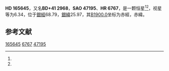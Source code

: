 {{Starbox begin
| name = HD 165645
}}
{{Starbox observe
| epoch = [[J2000.0|J2000.0]]
| constell = {{星座名待查}}<ref name=SIMBAD>{{cite web
 | url=http://simbad.u-strasbg.fr/simbad/sim-id?Ident=HR+6767
 | title =Pulsating variable Star
 | publisher=Centre de Données astronomiques de Strasbourg
 | work=SIMBAD
 | accessdate=2012-07-13}}</ref><ref name=DATA>{{cite web
 | url=http://vizier.u-strasbg.fr/viz-bin/VizieR-5?-out.add=.&-source=5050&-corr=PK=HR&-out.max=9999&HR=6767
 | title=VizieR Detailed Page
 | accessdate=2012-07-13
 | archive-date=2019-02-16
 | archive-url=https://web.archive.org/web/20190216091528/http://vizier.u-strasbg.fr/viz-bin/VizieR-5?-out.add=.&-source=5050&-corr=PK=HR&-out.max=9999&HR=6767
 | dead-url=no
 }}</ref>
| 星官 = 
| ra = {{RA|18|5|0.8}}<ref name=SIMBAD /><ref name=DATA />
| dec = {{DEC|+41|56|48}}<ref name=SIMBAD /><ref name=DATA />
| appmag_v = 6.34<ref name=SIMBAD /><ref name=DATA />
}}
{{Starbox character
| class = F0V<ref name=SIMBAD /><ref name=DATA />
| b-v = 0.26<ref name=SIMBAD /><ref name=DATA />
| u-b = 0.04<ref name=SIMBAD /><ref name=DATA />
| r-i = <ref name=SIMBAD /><ref name=DATA />
| variable = 
}}
{{Starbox astrometry
| radial_v = 0.04
| prop_mo_ra = -20
| parallax = 
| p_error = 
}}
{{Starbox catalog
| names =BD+41 2968，[[SAO星表|SAO]] 47195，[[HD星表|HD]] 165645，[[HR星表|HR]] 6767}}
{{Starbox reference |Simbad=HR+6767}}
{{Starbox end}}

'''HD 165645'''，又名'''BD+41 2968'''，'''SAO 47195'''、'''HR 6767'''，是一颗恒星<ref name=SIMBAD /><ref name=DATA />，视星等为6.34，位于[[銀道座標系|銀經]]68.79，[[銀道座標系|銀緯]]25.97，其[[B1900.0|B1900.0]]坐标为赤經{{RA|18|1|53.6}}，赤緯{{DEC|+41|25.97|7}}。

== 参考文献 ==
{{reflist}}

{{star-stub}}

[[Category:HD和HDE天體|165645]]
[[Category:HR天體|6767]]
[[Category:SAO天體|47195]]